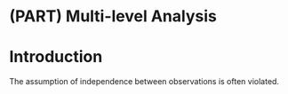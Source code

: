 # (PART) Multi-level Analysis {-}

# Introduction {#hlm-intro}
The assumption of independence between observations is often violated. 
